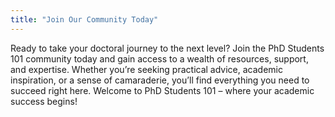 ```yaml
---
title: "Join Our Community Today"
---
```

Ready to take your doctoral journey to the next level? Join the PhD Students 101 community today and gain access to a wealth of resources, support, and expertise. Whether you're seeking practical advice, academic inspiration, or a sense of camaraderie, you'll find everything you need to succeed right here. Welcome to PhD Students 101 – where your academic success begins!






